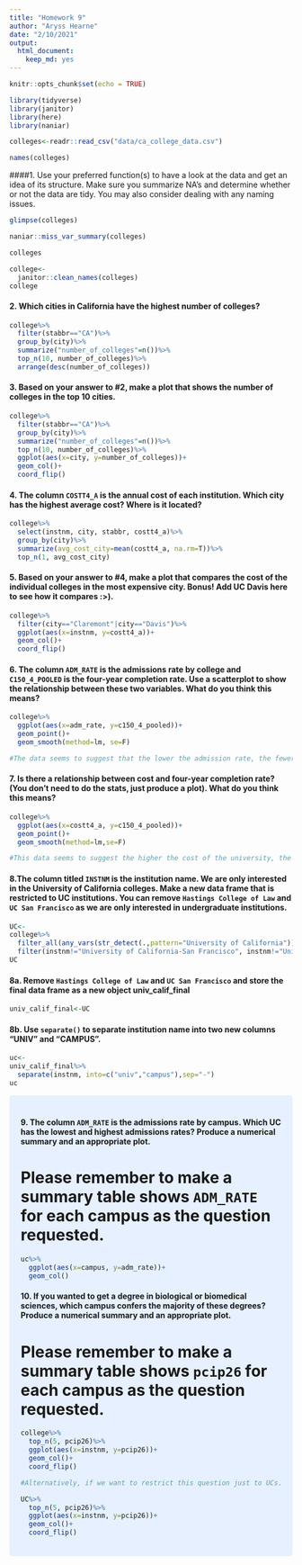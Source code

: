 ```yaml
---
title: "Homework 9"
author: "Aryss Hearne"
date: "2/10/2021"
output: 
  html_document: 
    keep_md: yes
---
```


```r
knitr::opts_chunk$set(echo = TRUE)
```

```r
library(tidyverse)
library(janitor)
library(here)
library(naniar)
```

```r
colleges<-readr::read_csv("data/ca_college_data.csv")
```

```r
names(colleges)
```

####1. Use your preferred function(s) to have a look at the data and get an idea of its structure. Make sure you summarize NA’s and determine whether or not the data are tidy. You may also consider dealing with any naming issues.

```r
glimpse(colleges)
```

```r
naniar::miss_var_summary(colleges)
```
```r
colleges
```

```r
college<-
  janitor::clean_names(colleges)
college
```

#### 2. Which cities in California have the highest number of colleges?


```r
college%>%
  filter(stabbr=="CA")%>%
  group_by(city)%>%
  summarize("number_of_colleges"=n())%>%
  top_n(10, number_of_colleges)%>%
  arrange(desc(number_of_colleges))
```


#### 3. Based on your answer to #2, make a plot that shows the number of colleges in the top 10 cities.

```r
college%>%
  filter(stabbr=="CA")%>%
  group_by(city)%>%
  summarize("number_of_colleges"=n())%>%
  top_n(10, number_of_colleges)%>%
  ggplot(aes(x=city, y=number_of_colleges))+
  geom_col()+
  coord_flip()
```

#### 4. The column `COSTT4_A` is the annual cost of each institution. Which city has the highest average cost? Where is it located?

```r
college%>%
  select(instnm, city, stabbr, costt4_a)%>%
  group_by(city)%>%
  summarize(avg_cost_city=mean(costt4_a, na.rm=T))%>%
  top_n(1, avg_cost_city)
```

#### 5. Based on your answer to #4, make a plot that compares the cost of the individual colleges in the most expensive city. Bonus! Add UC Davis here to see how it compares :>).

```r
college%>%
  filter(city=="Claremont"|city=="Davis")%>%
  ggplot(aes(x=instnm, y=costt4_a))+
  geom_col()+
  coord_flip()
```

#### 6. The column `ADM_RATE` is the admissions rate by college and `C150_4_POOLED` is the four-year completion rate. Use a scatterplot to show the relationship between these two variables. What do you think this means?

```r
college%>%
  ggplot(aes(x=adm_rate, y=c150_4_pooled))+
  geom_point()+
  geom_smooth(method=lm, se=F)
```

```r
#The data seems to suggest that the lower the admission rate, the fewer students are retained.However, this plot fails to take in the complex factors of socioeconomic status. 
```


#### 7. Is there a relationship between cost and four-year completion rate? (You don’t need to do the stats, just produce a plot). What do you think this means?

```r
college%>%
  ggplot(aes(x=costt4_a, y=c150_4_pooled))+
  geom_point()+
  geom_smooth(method=lm,se=F)
```

```r
#This data seems to suggest the higher the cost of the university, the higher the retention rate. Perhaps because many of the folks who are able to afford the initial tuition to ivy league universities (like those that have high cost) are not in the position where their families need them to drop out to support their livlihoods. It's expensive to be poor. 
```

#### 8.The column titled `INSTNM` is the institution name. We are only interested in the University of California colleges. Make a new data frame that is restricted to UC institutions. You can remove `Hastings College of Law` and `UC San Francisco` as we are only interested in undergraduate institutions.

```r
UC<-
college%>%
  filter_all(any_vars(str_detect(.,pattern="University of California")))%>%
  filter(instnm!="University of California-San Francisco", instnm!="University of California-Hastings College of Law")
UC
```

#### 8a. Remove `Hastings College of Law` and `UC San Francisco` and store the final data frame as a new object univ_calif_final

```r
univ_calif_final<-UC
```

#### 8b. Use `separate()` to separate institution name into two new columns “UNIV” and “CAMPUS”.

```r
uc<-
univ_calif_final%>%
  separate(instnm, into=c("univ","campus"),sep="-")
uc
```
<style>
div.blue { background-color:#e6f0ff; border-radius: 5px; padding: 20px;}
</style>
<div class = "blue">

#### 9. The column `ADM_RATE` is the admissions rate by campus. Which UC has the lowest and highest admissions rates? Produce a numerical summary and an appropriate plot.

# Please remember to make a summary table shows `ADM_RATE` for each campus as the question requested.

```r
uc%>%
  ggplot(aes(x=campus, y=adm_rate))+
  geom_col()
```

#### 10. If you wanted to get a degree in biological or biomedical sciences, which campus confers the majority of these degrees? Produce a numerical summary and an appropriate plot.

# Please remember to make a summary table shows `pcip26` for each campus as the question requested.

```r
college%>%
  top_n(5, pcip26)%>%
  ggplot(aes(x=instnm, y=pcip26))+
  geom_col()+
  coord_flip()
```

```r
#Alternatively, if we want to restrict this question just to UCs. 
```


```r
UC%>%
  top_n(5, pcip26)%>%
  ggplot(aes(x=instnm, y=pcip26))+
  geom_col()+
  coord_flip()
```
</div>

